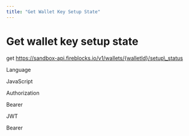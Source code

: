 ```yaml
---
title: "Get Wallet Key Setup State"
---
```

  
  # Get wallet key setup state

get https://sandbox-api.fireblocks.io/v1/wallets/{walletId}/setup\_status

Language

JavaScript

Authorization

Bearer

JWT

Bearer